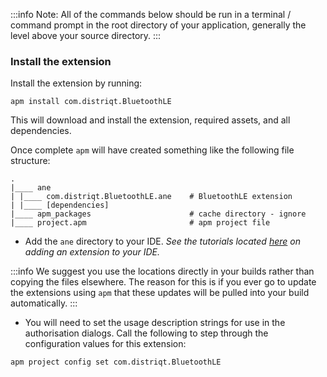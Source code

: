 


:::info 
Note: All of the commands below should be run in a terminal / command prompt in the root directory of your application, generally the level above your source directory.
:::


<SetupAPM />


### Install the extension 

Install the extension by running: 

```
apm install com.distriqt.BluetoothLE
```

This will download and install the extension, required assets, and all dependencies.

Once complete `apm` will have created something like the following file structure: 

```
.
|____ ane
| |____ com.distriqt.BluetoothLE.ane	# BluetoothLE extension
| |____ [dependencies]
|____ apm_packages						# cache directory - ignore
|____ project.apm						# apm project file
```

- Add the `ane` directory to your IDE. *See the tutorials located [here](/docs/tutorials/getting-started) on adding an extension to your IDE.*

:::info
We suggest you use the locations directly in your builds rather than copying the files elsewhere. The reason for this is if you ever go to update the extensions using `apm` that these updates will be pulled into your build automatically.
:::


- You will need to set the usage description strings for use in the authorisation dialogs. Call the following to step through the configuration values for this extension:

```
apm project config set com.distriqt.BluetoothLE
```

